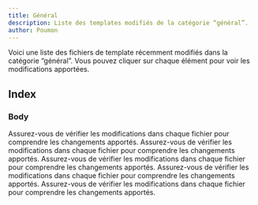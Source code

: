 ```yaml
---
title: Général
description: Liste des templates modifiés de la catégorie “général”.
author: Poumon
---
```


Voici une liste des fichiers de template récemment modifiés dans la catégorie “général”. Vous pouvez cliquer sur chaque élément pour voir les modifications apportées.

## Index

### Body

<GithubCodeBlock
    lang="html"
    title="test"
    url="https://github.com/Kim-Bnx/Blank-Theme/blob/main/Templates/Main/index_body.tpl"
/>

<Callout type="info">
    Assurez-vous de vérifier les modifications dans chaque fichier pour
    comprendre les changements apportés.
</Callout>

<Callout type="warning">
    Assurez-vous de vérifier les modifications dans chaque fichier pour
    comprendre les changements apportés.
</Callout>

<Callout type="alert">
    Assurez-vous de vérifier les modifications dans chaque fichier pour
    comprendre les changements apportés.
</Callout>

<Callout type="tip">
    Assurez-vous de vérifier les modifications dans chaque fichier pour
    comprendre les changements apportés.
</Callout>

<Callout>
    Assurez-vous de vérifier les modifications dans chaque fichier pour
    comprendre les changements apportés.
</Callout>
